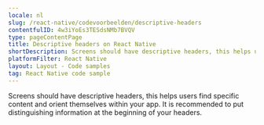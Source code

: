 ```yaml
---
locale: nl
slug: /react-native/codevoorbeelden/descriptive-headers
contentfulID: 4w3iYoEs3TESdsNMb7BVQV
type: pageContentPage
title: Descriptive headers on React Native
shortDescription: Screens should have descriptive headers, this helps users find specific content and orient themselves within your app.
platformFilter: React Native
layout: Layout - Code samples
tag: React Native code sample
---
```


Screens should have descriptive headers, this helps users find specific content and orient themselves within your app. It is recommended to put distinguishing information at the beginning of your headers.

<CodeSample id="screen-headers" locale="nl" platform="react native"/>